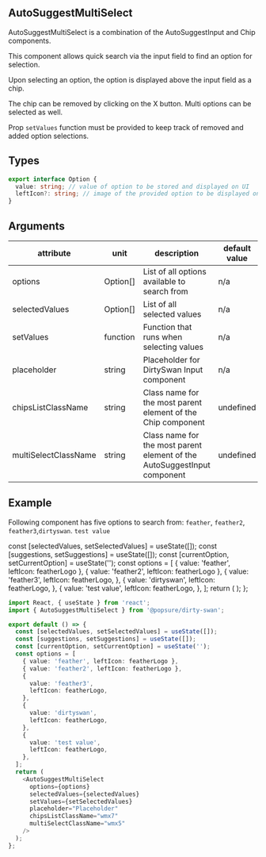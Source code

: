 

<Meta title="JSX/Inputs/AutoSuggestMultiSelect" />

## AutoSuggestMultiSelect

AutoSuggestMultiSelect is a combination of the AutoSuggestInput and Chip components.

This component allows quick search via the input field to find an option for selection.

Upon selecting an option, the option is displayed above the input field as a chip.

The chip can be removed by clicking on the X button. Multi options can be selected as well.

Prop `setValues` function must be provided to keep track of removed and added option selections.

## Types

```typescript
export interface Option {
  value: string; // value of option to be stored and displayed on UI
  leftIcon?: string; // image of the provided option to be displayed on UI
}
```

## Arguments

| attribute            | unit     | description                                                              | default value | required |
| -------------------- | -------- | ------------------------------------------------------------------------ | ------------- | -------- |
| options              | Option[] | List of all options available to search from                             | n/a           | true     |
| selectedValues       | Option[] | List of all selected values                                              | n/a           | true     |
| setValues            | function | Function that runs when selecting values                                 | n/a           | true     |
| placeholder          | string   | Placeholder for DirtySwan Input component                                | n/a           | true     |
| chipsListClassName   | string   | Class name for the most parent element of the Chip component             | undefined     | false    |
| multiSelectClassName | string   | Class name for the most parent element of the AutoSuggestInput component | undefined     | false    |

## Example

Following component has five options to search from: `feather`, `feather2`, `feather3`,`dirtyswan`. `test value`

  const [selectedValues, setSelectedValues] = useState([]);
  const [suggestions, setSuggestions] = useState([]);
  const [currentOption, setCurrentOption] = useState('');
  const options = [
    { value: 'feather', leftIcon: featherLogo },
    { value: 'feather2', leftIcon: featherLogo },
    {
      value: 'feather3',
      leftIcon: featherLogo,
    },
    {
      value: 'dirtyswan',
      leftIcon: featherLogo,
    },
    {
      value: 'test value',
      leftIcon: featherLogo,
    },
  ];
  return (
    <AutoSuggestMultiSelect
      options={options}
      selectedValues={selectedValues}
      setValues={setSelectedValues}
      placeholder="Placeholder"
      chipsListClassName="wmx7"
      multiSelectClassName="wmx5"
    />
  );
};

<AutoSuggestMultiSelectStory />

```typescript
import React, { useState } from 'react';
import { AutoSuggestMultiSelect } from '@popsure/dirty-swan';

export default () => {
  const [selectedValues, setSelectedValues] = useState([]);
  const [suggestions, setSuggestions] = useState([]);
  const [currentOption, setCurrentOption] = useState('');
  const options = [
    { value: 'feather', leftIcon: featherLogo },
    { value: 'feather2', leftIcon: featherLogo },
    {
      value: 'feather3',
      leftIcon: featherLogo,
    },
    {
      value: 'dirtyswan',
      leftIcon: featherLogo,
    },
    {
      value: 'test value',
      leftIcon: featherLogo,
    },
  ];
  return (
    <AutoSuggestMultiSelect
      options={options}
      selectedValues={selectedValues}
      setValues={setSelectedValues}
      placeholder="Placeholder"
      chipsListClassName="wmx7"
      multiSelectClassName="wmx5"
    />
  );
};
```
